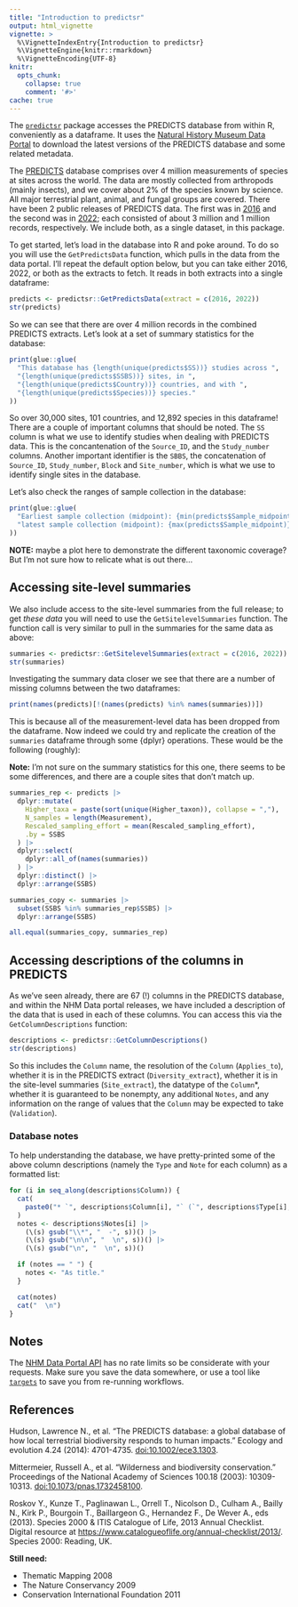 ```yaml
---
title: "Introduction to predictsr"
output: html_vignette
vignette: >
  %\VignetteIndexEntry{Introduction to predictsr}
  %\VignetteEngine{knitr::rmarkdown}
  %\VignetteEncoding{UTF-8}
knitr:
  opts_chunk:
    collapse: true
    comment: '#>'
cache: true
---
```


The [`predictsr`](https://github.com/Biodiversity-Futures-Lab/predictsr) package accesses the PREDICTS database from within R, conveniently as a dataframe. It uses the [Natural History Museum Data Portal](https://data.nhm.ac.uk/) to download the latest versions of the PREDICTS database and some related metadata. 

The [PREDICTS](https://www.nhm.ac.uk/our-science/research/projects/predicts/science.html) database comprises over 4 million measurements of species at sites across the world. The data are mostly collected from arthropods (mainly insects), and we cover about 2% of the species known by science. All major terrestrial plant, animal, and fungal groups are covered. There have been 2 public releases of PREDICTS data. The first was in [2016](https://data.nhm.ac.uk/dataset/the-2016-release-of-the-predicts-database-v1-1) and the second was in [2022](https://data.nhm.ac.uk/dataset/release-of-data-added-to-the-predicts-database-november-2022); each consisted of about 3 million and 1 million records, respectively. We include both, as a single dataset, in this package.

To get started, let's load in the database into R and poke around. To do so you will use the `GetPredictsData` function, which pulls in the data from the data portal. I'll repeat the default option below, but you can take either 2016, 2022, or both as the extracts to fetch. It reads in both extracts into a single dataframe:

```r
predicts <- predictsr::GetPredictsData(extract = c(2016, 2022))
str(predicts)
```

So we can see that there are over 4 million records in the combined PREDICTS extracts. Let's look at a set of summary statistics for the database:

```r
print(glue::glue(
  "This database has {length(unique(predicts$SS))} studies across ",
  "{length(unique(predicts$SSBS))} sites, in ",
  "{length(unique(predicts$Country))} countries, and with ",
  "{length(unique(predicts$Species))} species."
))
```

So over 30,000 sites, 101 countries, and 12,892 species in this dataframe! There are a couple of important columns that should be noted. The `SS` column is what we use to identify studies when dealing with PREDICTS data. This is the concantenation of the `Source_ID`, and the `Study_number` columns. Another important identifier is the `SBBS`, the concatenation of `Source_ID`, `Study_number`, `Block` and `Site_number`, which is what we use to identify single sites in the database.

Let's also check the ranges of sample collection in the database:

```r
print(glue::glue(
  "Earliest sample collection (midpoint): {min(predicts$Sample_midpoint)}, ",
  "latest sample collection (midpoint): {max(predicts$Sample_midpoint)}"
))
```

**NOTE:** maybe a plot here to demonstrate the different taxonomic coverage? But I'm not sure how to relicate what is out there...

## Accessing site-level summaries

We also include access to the site-level summaries from the full release; to get *these data* you will need to use the `GetSitelevelSummaries` function. The function call is very similar to pull in the summaries for the same data as above:

```r
summaries <- predictsr::GetSitelevelSummaries(extract = c(2016, 2022))
str(summaries)
```

Investigating the summary data closer we see that there are a number of missing columns between the two dataframes:

```r
print(names(predicts)[!(names(predicts) %in% names(summaries))])
```

This is because all of the measurement-level data has been dropped from the dataframe. Now indeed we could try and replicate the creation of the `summaries` dataframe through some {dplyr} operations. These would be the following (roughly):

**Note:** I'm not sure on the summary statistics for this one, there seems to be some differences, and there are a couple sites that don't match up.

```r
summaries_rep <- predicts |>
  dplyr::mutate(
    Higher_taxa = paste(sort(unique(Higher_taxon)), collapse = ","),
    N_samples = length(Measurement),
    Rescaled_sampling_effort = mean(Rescaled_sampling_effort),
    .by = SSBS
  ) |>
  dplyr::select(
    dplyr::all_of(names(summaries))
  ) |>
  dplyr::distinct() |>
  dplyr::arrange(SSBS)

summaries_copy <- summaries |>
  subset(SSBS %in% summaries_rep$SSBS) |>
  dplyr::arrange(SSBS)

all.equal(summaries_copy, summaries_rep)
```

## Accessing descriptions of the columns in PREDICTS

As we've seen already, there are 67 (!) columns in the PREDICTS database, and within the NHM Data portal releases, we have included a description of the data that is used in each of these columns. You can access this via the `GetColumnDescriptions` function:

```r
descriptions <- predictsr::GetColumnDescriptions()
str(descriptions)
```

So this includes the `Column` name, the resolution of the `Column` (`Applies_to`), whether it is in the PREDICTS extract (`Diversity_extract`), whether it is in the site-level summaries (`Site_extract`), the datatype of the `Column`*, whether it is guaranteed to be nonempty, any additional `Notes`, and any information on the range of values that the `Column` may be expected to take (`Validation`).

### Database notes

To help understanding the database, we have pretty-printed some of the above column descriptions (namely the `Type` and `Note` for each column) as a formatted list:

```r
for (i in seq_along(descriptions$Column)) {
  cat(
    paste0("* `", descriptions$Column[i], "` (`", descriptions$Type[i], "`): ")
  )
  notes <- descriptions$Notes[i] |>
    (\(s) gsub("\\*", "  -", s))() |>
    (\(s) gsub("\n\n", "  \n", s))() |>
    (\(s) gsub("\n", "  \n", s))()

  if (notes == " ") {
    notes <- "As title."
  }

  cat(notes)
  cat("  \n")
}
```

## Notes

The [NHM Data Portal API](https://data.nhm.ac.uk/about/download) has no rate limits so be considerate with your requests. Make sure you save the data somewhere, or use a tool like [`targets`](https://docs.ropensci.org/targets/index.html) to save you from re-running workflows.

## References

Hudson, Lawrence N., et al. "The PREDICTS database: a global database of how local terrestrial biodiversity responds to human impacts." Ecology and evolution 4.24 (2014): 4701-4735. <doi:10.1002/ece3.1303>.

Mittermeier, Russell A., et al. "Wilderness and biodiversity conservation." Proceedings of the National Academy of Sciences 100.18 (2003): 10309-10313. <doi:10.1073/pnas.1732458100>.

Roskov Y., Kunze T., Paglinawan L., Orrell T., Nicolson D., Culham A., Bailly N., Kirk P., Bourgoin T., Baillargeon G., Hernandez F., De Wever A., eds (2013). Species 2000 & ITIS Catalogue of Life, 2013 Annual Checklist. Digital resource at <https://www.catalogueoflife.org/annual-checklist/2013/>. Species 2000: Reading, UK. 

**Still need:**

- Thematic Mapping 2008
- The Nature Conservancy 2009
- Conservation International Foundation 2011
